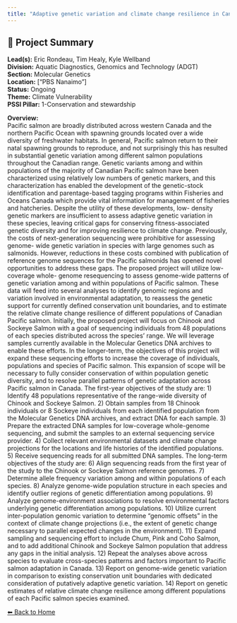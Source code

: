 ```yaml
---
title: "Adaptive genetic variation and climate change resilience in Canadian Pacific salmon"
---
```


## 🧬 Project Summary

**Lead(s):** Eric Rondeau, Tim Healy, Kyle Wellband  
**Division:** Aquatic Diagnostics, Genomics and Technology (ADGT)  
**Section:** Molecular Genetics  
**Location:** ["PBS Nanaimo"]  
**Status:** Ongoing  
**Theme:** Climate Vulnerability  
**PSSI Pillar:** 1-Conservation and stewardship  

**Overview:**  
Pacific salmon are broadly distributed across western Canada and the northern
Pacific Ocean with spawning grounds located over a wide diversity of
freshwater habitats. In general, Pacific salmon return to their natal spawning
grounds to reproduce, and not surprisingly this has resulted in substantial
genetic variation among different salmon populations throughout the Canadian
range. Genetic variants among and within populations of the majority of
Canadian Pacific salmon have been characterized using relatively low numbers
of genetic markers, and this characterization has enabled the development of
the genetic-stock identification and parentage-based tagging programs within
Fisheries and Oceans Canada which provide vital information for management of
fisheries and hatcheries. Despite the utility of these developments, low-
density genetic markers are insufficient to assess adaptive genetic variation
in these species, leaving critical gaps for conserving fitness-associated
genetic diversity and for improving resilience to climate change. Previously,
the costs of next-generation sequencing were prohibitive for assessing genome-
wide genetic variation in species with large genomes such as salmonids.
However, reductions in these costs combined with publication of reference
genome sequences for the Pacific salmonids has opened novel opportunities to
address these gaps. The proposed project will utilize low-coverage whole-
genome resequencing to assess genome-wide patterns of genetic variation among
and within populations of Pacific salmon. These data will feed into several
analyses to identify genomic regions and variation involved in environmental
adaptation, to reassess the genetic support for currently defined conservation
unit boundaries, and to estimate the relative climate change resilience of
different populations of Canadian Pacific salmon. Initially, the proposed
project will focus on Chinook and Sockeye Salmon with a goal of sequencing
individuals from 48 populations of each species distributed across the
species’ range. We will leverage samples currently available in the Molecular
Genetics DNA archives to enable these efforts. In the longer-term, the
objectives of this project will expand these sequencing efforts to increase
the coverage of individuals, populations and species of Pacific salmon. This
expansion of scope will be necessary to fully consider conservation of within
population genetic diversity, and to resolve parallel patterns of genetic
adaptation across Pacific salmon in Canada. The first-year objectives of the
study are: 1) Identify 48 populations representative of the range-wide
diversity of Chinook and Sockeye Salmon. 2) Obtain samples from 18 Chinook
individuals or 8 Sockeye individuals from each identified population from the
Molecular Genetics DNA archives, and extract DNA for each sample. 3) Prepare
the extracted DNA samples for low-coverage whole-genome sequencing, and submit
the samples to an external sequencing service provider. 4) Collect relevant
environmental datasets and climate change projections for the locations and
life histories of the identified populations. 5) Receive sequencing reads for
all submitted DNA samples. The long-term objectives of the study are: 6) Align
sequencing reads from the first year of the study to the Chinook or Sockeye
Salmon reference genomes. 7) Determine allele frequency variation among and
within populations of each species. 8) Analyze genome-wide population
structure in each species and identify outlier regions of genetic
differentiation among populations. 9) Analyze genome-environment associations
to resolve environmental factors underlying genetic differentiation among
populations. 10) Utilize current inter-population genomic variation to
determine “genomic offsets” in the context of climate change projections
(i.e., the extent of genetic change necessary to parallel expected changes in
the environment). 11) Expand sampling and sequencing effort to include Chum,
Pink and Coho Salmon, and to add additional Chinook and Sockeye Salmon
population that address any gaps in the initial analysis. 12) Repeat the
analyses above across species to evaluate cross-species patterns and factors
important to Pacific salmon adaptation in Canada. 13) Report on genome-wide
genetic variation in comparison to existing conservation unit boundaries with
dedicated consideration of putatively adaptive genetic variation. 14) Report
on genetic estimates of relative climate change resilience among different
populations of each Pacific salmon species examined.



[⬅ Back to Home](../index.qmd)
